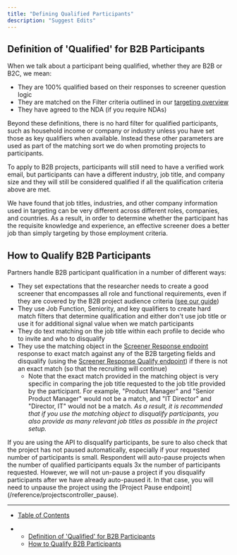 ```yaml
---
title: "Defining Qualified Participants"
description: "Suggest Edits"
---
```


## Definition of 'Qualified' for B2B Participants

When we talk about a participant being qualified, whether they are B2B or B2C, we mean:

* They are 100% qualified based on their responses to screener question logic
* They are matched on the Filter criteria outlined in our [targeting overview](/docs/targeting-audiences-effectively#audience-feature-by-type)
* They have agreed to the NDA (if you require NDAs)

Beyond these definitions, there is no hard filter for qualified participants, such as household income or company or industry unless you have set those as key qualifiers when available. Instead these other parameters are used as part of the matching sort we do when promoting projects to participants.

To apply to B2B projects, participants will still need to have a verified work email, but participants can have a different industry, job title, and company size and they will still be considered qualified if all the qualification criteria above are met.

<Info>
  We have found that job titles, industries, and other company information used in targeting can be very different across different roles, companies, and countries. As a result, in order to determine whether the participant has the requisite knowledge and experience, an effective screener does a better job than simply targeting by those employment criteria.
</Info>

## How to Qualify B2B Participants

Partners handle B2B participant qualification in a number of different ways:

* They set expectations that the researcher needs to create a good screener that encompasses all role and functional requirements, even if they are covered by the B2B project audience criteria ([see our guide](https://blog.respondent.io/screener-survey-guide-how-to-screen-for-unmoderated-studies))
* They use Job Function, Seniority, and key qualifiers to create hard match filters that determine qualification and either don't use job title or use it for additional signal value when we match participants
* They do text matching on the job title within each profile to decide who to invite and who to disqualify
* They use the matching object in the [Screener Response endpoint](/reference/screenerresponsescontroller_findall-1) response to exact match against any of the B2B targeting fields and disqualify (using the [Screener Response Qualify endpoint](/reference/screenerresponsescontroller_qualify-1)) if there is not an exact match (so that the recruiting will continue)
  * Note that the exact match provided in the matching object is very specific in comparing the job title requested to the job title provided by the participant. For example, "Product Manager" and "Senior Product Manager" would not be a match, and "IT Director" and "Director, IT" would not be a match. *As a result, it is recommended that if you use the matching object to disqualify participants, you also provide as many relevant job titles as possible in the project setup.*

<Warning>
  If you are using the API to disqualify participants, be sure to also check that the project has not paused automatically, especially if your requested number of participants is small. Respondent will auto-pause projects when the number of qualified participants equals 3x the number of participants requested. However, we will not un-pause a project if you disqualify participants after we have already auto-paused it. In that case, you will need to unpause the project using the [Project Pause endpoint](/reference/projectscontroller_pause).
</Warning>

***

* [Table of Contents](#)

* * [Definition of 'Qualified' for B2B Participants](#definition-of-qualified-for-b2b-participants)
  * [How to Qualify B2B Participants](#how-to-qualify-b2b-participants)
